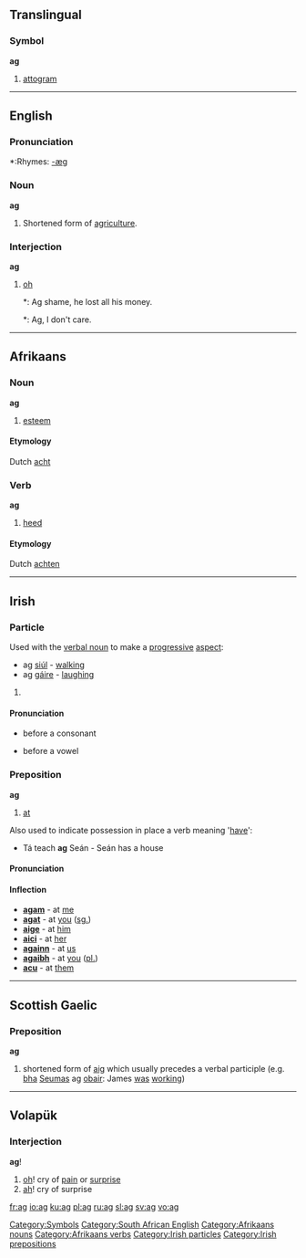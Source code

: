 {{see|Ag|AG|-ag|.ag|åg}}
==Translingual==

===Symbol===
'''ag'''

# [[attogram]]

[[Category:Symbols]]

----

==English==

===Pronunciation===
*:Rhymes: [[Rhymes:English:-æɡ|-æɡ]]

===Noun===
'''ag'''

# {{context|jargon}} Shortened form of [[agriculture]].

===Interjection===
'''ag'''

# {{context|South African}} [[oh]]
#*: Ag shame, he lost all his money.
#*: Ag, I don't care.

[[Category:South African English]]

----

==Afrikaans==

===Noun===
'''ag'''

# [[esteem]]

====Etymology====
{{rfc-level|Etymology not at level 3}}
Dutch [[acht]]

===Verb===
'''ag'''

# [[heed]]

====Etymology====
Dutch [[achten]]

[[Category:Afrikaans nouns]]
[[Category:Afrikaans verbs]]

----

==Irish==

===Particle===
Used with the [[verbal noun]] to make a [[progressive]] [[aspect]]:
*ag [[siúl]] - [[walk]]ing
*ag [[gáire]] - [[laugh]]ing

# {{defn|Irish}}

====Pronunciation====
*{{IPA|[ə]}} before a consonant
*{{IPA|[əg]}} before a vowel

===Preposition===
'''ag'''

# [[at]]

Also used to indicate possession in place a verb meaning '[[have]]':
*Tá teach '''ag''' Seán - Seán has a house

====Pronunciation====
{{IPA|[egʲ]}}

====Inflection====
*'''[[agam]]''' - at [[me]]
*'''[[agat]]''' - at [[you]] ([[singular|sg.]])
*'''[[aige]]''' - at [[him]]
*'''[[aici]]''' - at [[her]]
*'''[[againn]]''' - at [[us]]
*'''[[agaibh]]''' - at [[you]] ([[plural|pl.]])
*'''[[acu]]''' - at [[them]]

[[Category:Irish particles]]
[[Category:Irish prepositions]]

----

==Scottish Gaelic==

===Preposition===
'''ag'''

# shortened form of [[aig]] which usually precedes a verbal participle (e.g. [[bha]] [[Seumas]] ag [[obair]]: James [[was]] [[working]])

----

==Volapük==

===Interjection===
'''ag'''!

# [[oh]]! cry of [[pain]] or [[surprise]]
# [[ah]]! cry of surprise

[[fr:ag]]
[[io:ag]]
[[ku:ag]]
[[pl:ag]]
[[ru:ag]]
[[sl:ag]]
[[sv:ag]]
[[vo:ag]]